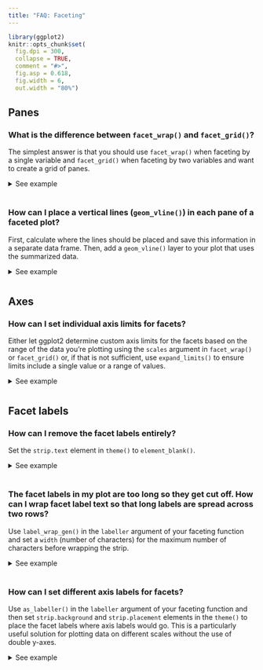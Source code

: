 ```yaml
---
title: "FAQ: Faceting"
---
```


```{=html}
<style>
  .content h3 {
    margin-top: -30px !important;
  }
  
  details {
    margin-bottom: 40px;
  }
</style>
```
```r
library(ggplot2)
knitr::opts_chunk$set(
  fig.dpi = 300, 
  collapse = TRUE, 
  comment = "#>",
  fig.asp = 0.618,
  fig.width = 6,
  out.width = "80%")
```

## Panes

### What is the difference between `facet_wrap()` and `facet_grid()`?

The simplest answer is that you should use `facet_wrap()` when faceting by a single variable and `facet_grid()` when faceting by two variables and want to create a grid of panes.

<details>

<summary>See example</summary>

`facet_wrap()` is most commonly used to facet by a plot by a single categorical variable.

```r
#| fig.alt = "A histogram showing the city miles per gallon distribution for 
#|  three types of drive train, each in their own panel in a 1 row, 3 column 
#|  layout."
ggplot(mpg, aes(x = cty)) +
  geom_histogram() +
  facet_wrap(~ drv)
```

And `facet_grid()` is commonly used to facet by a plot by two categorical variables.

```r
#| fig.alt = "A histogram showing the city miles per gallon distribution. The 
#|  plot has twelve panels in a 4 row, 3 column layout, showing three types of 
#|  drive train in the horizontal direction, and four numbers of cylinders 
#|  in the vertical direction. Several panels have no data."
ggplot(mpg, aes(x = cty)) +
  geom_histogram() +
  facet_grid(cyl ~ drv)
```

Notice that this results in some empty panes (e.g. 4-wheel drive and 5 cylinders) as there are no cars in the `mpg` dataset that fall into such categories.

You can also use `facet_wrap()` with to facet by two categorical variables.
This will only create facets for combinations of the levels of variables for which data exists.

```r
#| fig.alt = "A histogram showing the city miles per gallon distribution. The 
#|  plot has nine panels in a 3 row, 3 column layout, showing all existing 
#|  combinations of three types of drive train, and four numbers of cylinders."
ggplot(mpg, aes(x = cty)) +
  geom_histogram() +
  facet_wrap(cyl ~ drv)
```

In `facet_wrap()` you can control the number of rows and/or columns of the resulting plot layout using the `nrow` and `ncol` arguments, respectively.
In `facet_grid()` these values are determined by the number of levels of the variables you're faceting by.

Similarly, you can also use `facet_grid()` to facet by a single categorical variable as well.
In the formula notation, you use a `.` to indicate that no faceting should be done along that axis, i.e. `cyl ~ .` facets across the y-axis (within a column) while `. ~ cyl` facets across the x-axis (within a row).

```r
#| fig.alt = c(
#| "A histogram showing the city miles per gallon distribution. The plot has 
#|  four panels in a 4 row, 1 column layout, showing four numbers of cylinders.",
#| "A histogram showing the city miles per gallon distribution. The plot has 
#|  four panels in a 1 row, 4 column layout, showing four numbers of cylinders."
#| )
ggplot(mpg, aes(x = cty)) +
  geom_histogram() +
  facet_grid(cyl ~ .)

ggplot(mpg, aes(x = cty)) +
  geom_histogram() +
  facet_grid(. ~ cyl)
```

</details>

### How can I place a vertical lines (`geom_vline()`) in each pane of a faceted plot?

First, calculate where the lines should be placed and save this information in a separate data frame.
Then, add a `geom_vline()` layer to your plot that uses the summarized data.

<details>

<summary>See example</summary>

Suppose you have the following plot, and you want to add a vertical line at the mean value of `hwy` (highway mileage) for each pane.

```r
#| fig.alt = "A histogram showing the highway miles per gallon distribution for 
#|  three types of drive train, each in their own panel in a 1 row, 3 column 
#|  layout."
ggplot(mpg, aes(x = hwy)) +
  geom_histogram(binwidth = 5) +
  facet_wrap(~ drv)
```

First, calculate these means and save them in a new data frame.

```r
library(dplyr)

mpg_summary <- mpg %>%
  group_by(drv) %>%
  summarise(hwy_mean = mean(hwy))

mpg_summary
```

Then, add a `geom_vline()` layer to your plot that uses the summary data.

```r
#| fig.alt = "A histogram showing the highway miles per gallon distribution for 
#|  three types of drive train, each in their own panel in a 1 row, 3 column 
#|  layout. Each panel has a vertical black line indicating the mean of the 
#|  distribution."
ggplot(mpg, aes(x = hwy)) +
  geom_histogram(binwidth = 5) +
  facet_wrap(~ drv) +
  geom_vline(data = mpg_summary, aes(xintercept = hwy_mean))
```

</details>

## Axes

### How can I set individual axis limits for facets?

Either let ggplot2 determine custom axis limits for the facets based on the range of the data you're plotting using the `scales` argument in `facet_wrap()` or `facet_grid()` or, if that is not sufficient, use `expand_limits()` to ensure limits include a single value or a range of values.

<details>

<summary>See example</summary>

Suppose you have the following faceted plot.
By default, both x and y scales are shared across the facets.

```r
#| fig.alt = "A scatter plot showing city miles per gallon on the x-axis and 
#|  highway miles per gallon on the y-axis. The plot has twelve panels in a 
#|  4 row, 3 column layout, showing three types of drive train in the 
#|  horizontal direction and four numbers of cylinders in the vertical 
#|  direction. Several panels are empty. Every row has the same y-axis range, 
#|  and every column has the same x-axis range."
ggplot(mpg, aes(x = cty, y = hwy)) +
  geom_point() +
  facet_grid(cyl ~ drv)
```

You can control this behaviour with the `scales` argument of faceting functions: varying scales across rows (`"free_x"`), columns (`"free_y"`), or both rows and columns (`"free"`), e.g.

```r
#| fig.alt = "A scatter plot showing city miles per gallon on the x-axis and 
#|  highway miles per gallon on the y-axis. The plot has twelve panels in a 
#|  4 row, 3 column layout, showing three types of drive train in the 
#|  horizontal direction and four numbers of cylinders in the vertical 
#|  direction. Several panels are empty. Every row in the layout has an 
#|  independent y-axis range. Every column in the layout has an independent 
#|  x-axis range."
ggplot(mpg, aes(x = cty, y = hwy)) +
  geom_point() +
  facet_grid(cyl ~ drv, scales = "free") 
```

If you also want to make sure that a particular value or range is included in each of the facets, you can set this with `expand_limits()`, e.g. ensure that 10 is included in the x-axis and values between 20 to 25 are included in the y-axis:

```r
#| fig.alt = "A scatter plot showing city miles per gallon on the x-axis and 
#|  highway miles per gallon on the y-axis. The plot has twelve panels in a 
#|  4 row, 3 column layout, showing three types of drive train in the 
#|  horizontal direction and four numbers of cylinders in the vertical 
#|  direction. Several panels are empty. Every row in the layout has an 
#|  independent y-axis range, but all include the 20-25 interval. Every column 
#|  in the layout has an independent x-axis range, but all include 10."
ggplot(mpg, aes(x = cty, y = hwy)) +
  geom_point() +
  facet_grid(cyl ~ drv, scales = "free") +
  expand_limits(x = 10, y = c(20, 25))
```

</details>

## Facet labels

### How can I remove the facet labels entirely?

Set the `strip.text` element in `theme()` to `element_blank()`.

<details>

<summary>See example</summary>

Setting `strip.text` to `element_blank()` will remove all facet labels.

```r
#| fig.alt = "A scatter plot showing city miles per gallon on the x-axis and 
#|  highway miles per gallon on the y-axis. The plot has twelve panels in a 
#|  4 row, 3 column layout. The strips, or panel layout titles and 
#|  their backgrounds, are missing."
ggplot(mpg, aes(x = cty, y = hwy)) +
  geom_point() +
  facet_grid(cyl ~ drv) +
  theme(strip.text = element_blank())
```

You can also remove the labels across rows only with `strip.x.text` or across columns only with `strip.y.text`.

```r
#| fig.alt = "A scatter plot showing city miles per gallon on the x-axis and 
#|  highway miles per gallon on the y-axis. The plot has twelve panels in a 
#|  4 row, 3 column layout. In the vertical direction, the panels indicate four 
#|  numbers of cylinders. The strips of the horizontal direction are missing."
ggplot(mpg, aes(x = cty, y = hwy)) +
  geom_point() +
  facet_grid(cyl ~ drv) +
  theme(strip.text.x = element_blank())
```

</details>

### The facet labels in my plot are too long so they get cut off. How can I wrap facet label text so that long labels are spread across two rows?

Use `label_wrap_gen()` in the `labeller` argument of your faceting function and set a `width` (number of characters) for the maximum number of characters before wrapping the strip.

<details>

<summary>See example</summary>

In the data frame below we have 100 observations, 50 of them come from one group and 50 from another.
These groups have very long names, and so when you facet the ploy by group, the facet labels (strips) get cut off.

```r
#| fig.alt = "A histogram with two panels in a 1 row, 2 column layout of random 
#|  data. The first panel has as title 'A long group name for the first group'.
#|  The second panel has a title 'A muuuuuuuuuuuuuch longer group name for the 
#|  second group'. However, the second title is clipped to the panel width and
#|  doesn't show all the text."
df <- data.frame(
  x = rnorm(100),
  group = c(rep("A long group name for the first group", 50),
            rep("A muuuuuuuuuuuuuch longer group name for the second group", 50))
)

ggplot(df, aes(x = x)) +
  geom_histogram(binwidth = 0.5) +
  facet_wrap(~ group)
```

You can control the maximum width of the facet label by setting the `width` in the `label_wrap_gen()` function, which is then passed to the `labeller` argument of your faceting function.

```r
#| fig.alt = "A histogram with two panels in a 1 row, 2 column layout of random 
#|  data. The first panel has as title 'A long group name for the first group'
#|  in two lines of text. The second panel has a title 'A muuuuuuuuuuuuuch 
#|  longer group name for the second group' in three lines of text. The width
#|  of the second title now fits within the panel width."
ggplot(df, aes(x = x)) +
  geom_histogram(binwidth = 0.5) +
  facet_wrap(~ group, labeller = labeller(group = label_wrap_gen(width = 25)))
```

</details>

### How can I set different axis labels for facets?

Use `as_labeller()` in the `labeller` argument of your faceting function and then set `strip.background` and `strip.placement` elements in the `theme()` to place the facet labels where axis labels would go.
This is a particularly useful solution for plotting data on different scales without the use of double y-axes.

<details>

<summary>See example</summary>

Suppose you have data price data on a given item over a few years from two countries with very different currency scales.

```r
df <- data.frame(
  year = rep(2016:2021, 2),
  price = c(10, 10, 13, 12, 14, 15, 1000, 1010, 1200, 1050, 1105, 1300),
  country = c(rep("US", 6), rep("Japan", 6))
)

df
```

You can plot `price` versus `time` and facet by `country`, but the resulting plot can be a bit difficult to read due to the shared y-axis label.

```r
#| fig.alt = "A timeseries plot showing price over time for two countries, Japan
#|  and the US, in two panels in a 2 row, 1 column layout. The countries are
#|  indicated at the top of each panel. The two y-axes have different ranges."
ggplot(df, aes(x = year, y = price)) +
  geom_smooth() +
  facet_wrap(~ country, ncol = 1, scales = "free_y") +
  scale_x_continuous(breaks = 2011:2020)
```

With the following you can customize the facet labels first with `as_labeller()`, turn off the default y-axis label, and then place the facet labels where the y-axis label goes (`"outside"` and on the `"left"`).

```r
#| fig.alt = "A timeseries plot showing price over time for two countries and 
#|  their currencies, the Japanese Yen and the US Dollar, in two panels in a 
#|  2 row, 1 column layout. The countries and currency units are indicated at 
#|  the left of each panel. The two y-axes have different ranges."
ggplot(df, aes(x = year, y = price)) +
  geom_smooth() +
  facet_wrap(~ country, ncol = 1, scales = "free_y", 
             labeller = as_labeller(
               c(US = "US Dollars (USD)", Japan = "Japanese Yens (JPY)")), 
             strip.position = "left"
             ) +
  scale_x_continuous(breaks = 2011:2020) +
  labs(y = NULL) +
  theme(strip.background = element_blank(), strip.placement = "outside")
```

</details>
